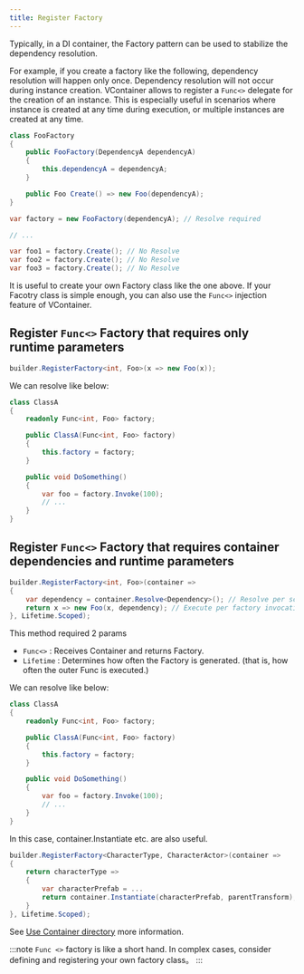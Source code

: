 ```yaml
---
title: Register Factory
---
```


Typically, in a DI container, the Factory pattern can be used to stabilize the dependency resolution.

For example, if you create a factory like the following, dependency resolution will happen only once. Dependency resolution will not occur during instance creation.
VContainer allows to register a `Func<>` delegate for the creation of an instance. This is especially useful in scenarios where instance is created at any time during execution, or multiple instances are created at any time.

```csharp
class FooFactory
{
    public FooFactory(DependencyA dependencyA)
    {
        this.dependencyA = dependencyA;
    }

    public Foo Create() => new Foo(dependencyA);
}
```

```csharp
var factory = new FooFactory(dependencyA); // Resolve required

// ...

var foo1 = factory.Create(); // No Resolve
var foo2 = factory.Create(); // No Resolve
var foo3 = factory.Create(); // No Resolve
```

It is useful to create your own Factory class like the one above.
If your Facotry class is simple enough, you can also use the `Func<>` injection feature of VContainer.


## Register `Func<>` Factory that requires only runtime parameters

```csharp
builder.RegisterFactory<int, Foo>(x => new Foo(x));
```

We can resolve like below:

```csharp
class ClassA
{
    readonly Func<int, Foo> factory;

    public ClassA(Func<int, Foo> factory)
    {
        this.factory = factory;
    }

    public void DoSomething()
    {
        var foo = factory.Invoke(100);
        // ...
    }
}
```

## Register `Func<>` Factory that requires container dependencies and runtime parameters

```csharp
builder.RegisterFactory<int, Foo>(container =>
{
    var dependency = container.Resolve<Dependency>(); // Resolve per scope
    return x => new Foo(x, dependency); // Execute per factory invocation
}, Lifetime.Scoped);
```

This method required 2 params

- `Func<>` : Receives Container and returns Factory.
- `Lifetime` : Determines how often the Factory is generated. (that is, how often the outer Func is executed.)

We can resolve like below:

```csharp
class ClassA
{
    readonly Func<int, Foo> factory;

    public ClassA(Func<int, Foo> factory)
    {
        this.factory = factory;
    }

    public void DoSomething()
    {
        var foo = factory.Invoke(100);
        // ...
    }
}
```

In this case, container.Instantiate etc. are also useful.

```csharp
builder.RegisterFactory<CharacterType, CharacterActor>(container =>
{
    return characterType =>
    {
        var characterPrefab = ...
        return container.Instantiate(characterPrefab, parentTransform);
    }
}, Lifetime.Scoped);
```

See [Use Container directory](../container-api/use-container-directory) more information.

:::note
`Func <>` factory is like a short hand.
In complex cases, consider defining and registering your own factory class。
:::
